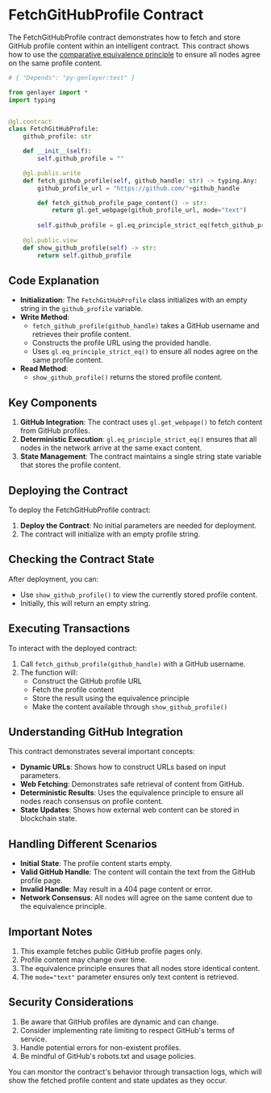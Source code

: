 # FetchGitHubProfile Contract

The FetchGitHubProfile contract demonstrates how to fetch and store GitHub profile content within an intelligent contract. This contract shows how to use the [comparative equivalence principle](/developers/intelligent-contracts/equivalence-principle#comparative-equivalence-principle) to ensure all nodes agree on the same profile content.

```python
# { "Depends": "py-genlayer:test" }

from genlayer import *
import typing


@gl.contract
class FetchGitHubProfile:
    github_profile: str

    def __init__(self):
        self.github_profile = ""

    @gl.public.write
    def fetch_github_profile(self, github_handle: str) -> typing.Any:
        github_profile_url = "https://github.com/"+github_handle

        def fetch_github_profile_page_content() -> str:
            return gl.get_webpage(github_profile_url, mode="text")
    
        self.github_profile = gl.eq_principle_strict_eq(fetch_github_profile_page_content)
        
    @gl.public.view
    def show_github_profile(self) -> str:       
        return self.github_profile
```

## Code Explanation

- **Initialization**: The `FetchGitHubProfile` class initializes with an empty string in the `github_profile` variable.
- **Write Method**: 
  - `fetch_github_profile(github_handle)` takes a GitHub username and retrieves their profile content.
  - Constructs the profile URL using the provided handle.
  - Uses `gl.eq_principle_strict_eq()` to ensure all nodes agree on the same profile content.
- **Read Method**: 
  - `show_github_profile()` returns the stored profile content.

## Key Components

1. **GitHub Integration**: The contract uses `gl.get_webpage()` to fetch content from GitHub profiles.
2. **Deterministic Execution**: `gl.eq_principle_strict_eq()` ensures that all nodes in the network arrive at the same exact content.
3. **State Management**: The contract maintains a single string state variable that stores the profile content.

## Deploying the Contract

To deploy the FetchGitHubProfile contract:

1. **Deploy the Contract**: No initial parameters are needed for deployment.
2. The contract will initialize with an empty profile string.

## Checking the Contract State

After deployment, you can:

- Use `show_github_profile()` to view the currently stored profile content.
- Initially, this will return an empty string.

## Executing Transactions

To interact with the deployed contract:

1. Call `fetch_github_profile(github_handle)` with a GitHub username.
2. The function will:
   - Construct the GitHub profile URL
   - Fetch the profile content
   - Store the result using the equivalence principle
   - Make the content available through `show_github_profile()`

## Understanding GitHub Integration

This contract demonstrates several important concepts:

- **Dynamic URLs**: Shows how to construct URLs based on input parameters.
- **Web Fetching**: Demonstrates safe retrieval of content from GitHub.
- **Deterministic Results**: Uses the equivalence principle to ensure all nodes reach consensus on profile content.
- **State Updates**: Shows how external web content can be stored in blockchain state.

## Handling Different Scenarios

- **Initial State**: The profile content starts empty.
- **Valid GitHub Handle**: The content will contain the text from the GitHub profile page.
- **Invalid Handle**: May result in a 404 page content or error.
- **Network Consensus**: All nodes will agree on the same content due to the equivalence principle.

## Important Notes

1. This example fetches public GitHub profile pages only.
2. Profile content may change over time.
3. The equivalence principle ensures that all nodes store identical content.
4. The `mode="text"` parameter ensures only text content is retrieved.

## Security Considerations

1. Be aware that GitHub profiles are dynamic and can change.
2. Consider implementing rate limiting to respect GitHub's terms of service.
3. Handle potential errors for non-existent profiles.
4. Be mindful of GitHub's robots.txt and usage policies.

You can monitor the contract's behavior through transaction logs, which will show the fetched profile content and state updates as they occur.
